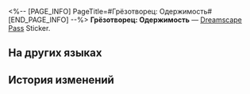<%-- [PAGE_INFO]
PageTitle=#Грёзотворец: Одержимость#
[END_PAGE_INFO] --%>
{{Предмет Инфобокс
|id          = 223332
|Изображение = Dreamscape Pass Sticker Text.png
|Тип         = Dreamscape Pass Sticker
|Тип2        = Иллюзорный звездопад Stickers
|Инвентарь   = 
|Редкость    = 4
|Эффект      = 
|Описание    = Пронумерованные наклейки, используемые для украшения дневника сновидений. Бывают самыми разными.
|Источник1   = [[Ознакомьтесь с мыслями Юань Старшей о её собственном хвосте]]
}}
{{Описание|Даже если мне суждено провести всю жизнь за заливкой бетона, я буду вкладывать душу в каждое ведро!}}
'''Грёзотворец: Одержимость''' — [[Dreamscape Pass]] Sticker.

==На других языках==
{{На других языках
|en   = Dreamweaver: Obsession
|zhs  = 筑梦师：执念
|zht  = 築夢師：執念
|ja   = ドリームメーカー：執念
|ko   = 꿈 건축가: 집념
|es   = Soñador: Obsesión
|fr   = Tisserêve&nbsp;: Obsession
|ru   = Грёзотворец: Одержимость
|th   = นักสร้างฝัน: ยึดติด
|vi   = Kiến Trúc Sư Xây Mộng: Chấp Niệm
|de   = Traumwerker: Besessenheit
|id   = Pembangun Mimpi: Obsesi
|pt   = Tece-Sonhos: Obsessão
}}

==История изменений==
{{История изменений|3.5}}